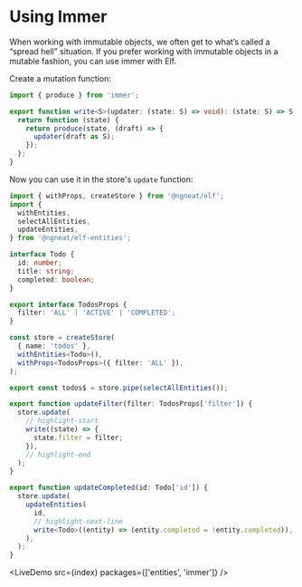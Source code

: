 # Using Immer


When working with immutable objects, we often get to what’s called a “spread hell” situation. If you prefer working with immutable objects in a mutable fashion, you can use immer with Elf.

Create a mutation function:

```ts title="store/mutations.ts"
import { produce } from 'immer';

export function write<S>(updater: (state: S) => void): (state: S) => S {
  return function (state) {
    return produce(state, (draft) => {
      updater(draft as S);
    });
  };
}
```

Now you can use it in the store's `update` function:

```ts title="todos.respository.ts"
import { withProps, createStore } from '@ngneat/elf';
import {
  withEntities,
  selectAllEntities,
  updateEntities,
} from '@ngneat/elf-entities';

interface Todo {
  id: number;
  title: string;
  completed: boolean;
}

export interface TodosProps {
  filter: 'ALL' | 'ACTIVE' | 'COMPLETED';
}

const store = createStore(
  { name: 'todos' },
  withEntities<Todo>(),
  withProps<TodosProps>({ filter: 'ALL' }),
);

export const todos$ = store.pipe(selectAllEntities());

export function updateFilter(filter: TodosProps['filter']) {
  store.update(
    // highlight-start
    write((state) => {
      state.filter = filter;
    }),
    // highlight-end
  );
}

export function updateCompleted(id: Todo['id']) {
  store.update(
    updateEntities(
      id,
      // highlight-next-line
      write<Todo>((entity) => (entity.completed = !entity.completed)),
    ),
  );
}
```

<LiveDemo src={index} packages={['entities', 'immer']} />
